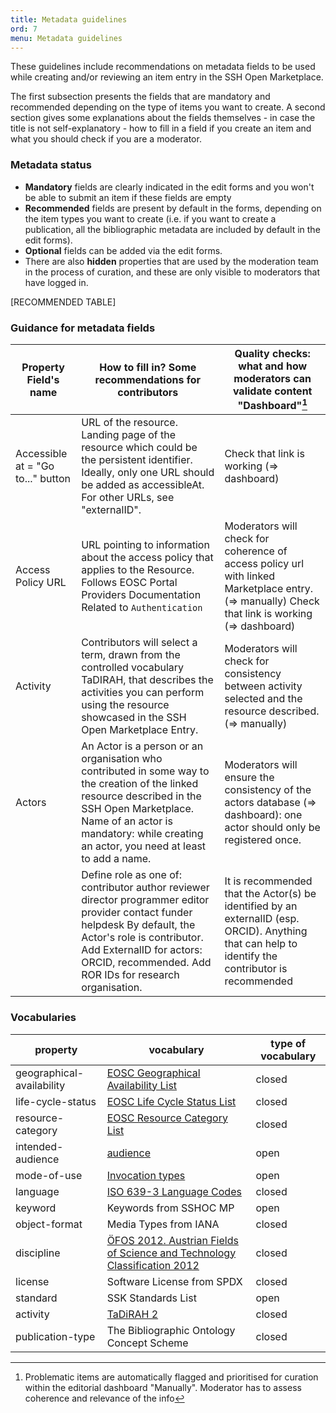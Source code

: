 ```yaml
---
title: Metadata guidelines
ord: 7
menu: Metadata guidelines
---
```


These guidelines include recommendations on metadata fields to be used while
creating and/or reviewing an item entry in the SSH Open Marketplace.

The first subsection presents the fields that are mandatory and recommended
depending on the type of items you want to create. A second section gives some
explanations about the fields themselves - in case the title is not
self-explanatory - how to fill in a field if you create an item and what you
should check if you are a moderator.

### Metadata status

- **Mandatory** fields are clearly indicated in the edit forms and you won't be
  able to submit an item if these fields are empty
- **Recommended** fields are present by default in the forms, depending on the
  item types you want to create (i.e. if you want to create a publication, all
  the bibliographic metadata are included by default in the edit forms).
- **Optional** fields can be added via the edit forms.
- There are also **hidden** properties that are used by the moderation team in
  the process of curation, and these are only visible to moderators that have
  logged in.

[RECOMMENDED TABLE]

### Guidance for metadata fields

| Property Field's name             | How to fill in? Some recommendations for contributors                                                                                                                                                                                             | Quality checks: what and how moderators can validate content "Dashboard"[^1]                                                                       |
| --------------------------------- | ------------------------------------------------------------------------------------------------------------------------------------------------------------------------------------------------------------------------------------------------- | -------------------------------------------------------------------------------------------------------------------------------------------------- |
| Accessible at = "Go to..." button | URL of the resource. Landing page of the resource which could be the persistent identifier. Ideally, only one URL should be added as accessibleAt. For other URLs, see "externalID".                                                              | Check that link is working (=> dashboard)                                                                                                          |
| Access Policy URL                 | URL pointing to information about the access policy that applies to the Resource. Follows EOSC Portal Providers Documentation Related to `Authentication`                                                                                         | Moderators will check for coherence of access policy url with linked Marketplace entry. (=> manually) Check that link is working (=> dashboard)    |
| Activity                          | Contributors will select a term, drawn from the controlled vocabulary TaDIRAH, that describes the activities you can perform using the resource showcased in the SSH Open Marketplace Entry.                                                      | Moderators will check for consistency between activity selected and the resource described. (=> manually)                                          |
| Actors                            | An Actor is a person or an organisation who contributed in some way to the creation of the linked resource described in the SSH Open Marketplace. Name of an actor is mandatory: while creating an actor, you need at least to add a name.        | Moderators will ensure the consistency of the actors database (=> dashboard): one actor should only be registered once.                            |
|                                   | Define role as one of: contributor author reviewer director programmer editor provider contact funder helpdesk By default, the Actor's role is contributor. Add ExternalID for actors: ORCID, recommended. Add ROR IDs for research organisation. | It is recommended that the Actor(s) be identified by an externalID (esp. ORCID). Anything that can help to identify the contributor is recommended |

[^1]:
    Problematic items are automatically flagged and prioritised for curation
    within the editorial dashboard "Manually". Moderator has to assess coherence
    and relevance of the info

### Vocabularies

| property                   | vocabulary                                                                                                                                           | type of vocabulary |
| -------------------------- | ---------------------------------------------------------------------------------------------------------------------------------------------------- | ------------------ |
| geographical- availability | [EOSC Geographical Availability List](https://vocabs.sshopencloud.eu/vocabularies/eosc-geographical-availability/eoscGeographicalAvailabilityScheme) | closed             |
| life-cycle-status          | [EOSC Life Cycle Status List](https://vocabs.sshopencloud.eu/vocabularies/eosc-life-cycle-status/eoscLifeCycleStatusScheme)                          | closed             |
| resource-category          | [EOSC Resource Category List](https://vocabs.sshopencloud.eu/vocabularies/eosc-resource-category/eoscResourceCategoryScheme)                         | closed             |
| intended-audience          | [audience](https://vocabs.sshopencloud.eu/vocabularies/sshoc-audience/audienceScheme)                                                                | open               |
| mode-of-use                | [Invocation types](https://vocabs.sshopencloud.eu/vocabularies/invocation-type/invocationTypeScheme)                                                 | open               |
| language                   | [ISO 639-3 Language Codes](https://vocabs.acdh.oeaw.ac.at/iso6393/Schema)                                                                            | closed             |
| keyword                    | Keywords from SSHOC MP                                                                                                                               | open               |
| object-format              | Media Types from IANA                                                                                                                                | closed             |
| discipline                 | [ÖFOS 2012. Austrian Fields of Science and Technology Classification 2012](https://vocabs.acdh.oeaw.ac.at/oefosdisciplines/Schema)                   | closed             |
| license                    | Software License from SPDX                                                                                                                           | closed             |
| standard                   | SSK Standards List                                                                                                                                   | open               |
| activity                   | [TaDiRAH 2](https://vocabs.dariah.eu/tadirah/)                                                                                                       | closed             |
| publication-type           | The Bibliographic Ontology Concept Scheme                                                                                                            | closed             |
